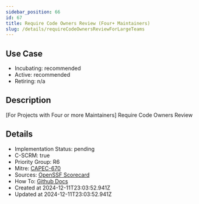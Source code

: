 ```yaml
---
sidebar_position: 66
id: 67
title: Require Code Owners Review (Four+ Maintainers)
slug: /details/requireCodeOwnersReviewForLargeTeams
---
```


## Use Case
<!-- LEVELS:START -->
- Incubating: recommended
- Active: recommended
- Retiring: n/a
<!-- LEVELS:END -->

<!-- DESCRIPTION:START -->
## Description
[For Projects with Four or more Maintainers] Require Code Owners Review
<!-- DESCRIPTION:END -->

<!-- DETAILS:START -->
## Details
- Implementation Status: pending
- C-SCRM: true
- Priority Group: R6
- Mitre: [CAPEC-670](https://capec.mitre.org/data/definitions/670.html)
- Sources: [OpenSSF Scorecard](https://github.com/ossf/scorecard/blob/main/docs/checks.md#code-review)
- How To: [Github Docs](https://docs.github.com/en/code-security/secret-scanning/about-secret-scanning)
- Created at 2024-12-11T23:03:52.941Z
- Updated at 2024-12-11T23:03:52.941Z
<!-- DETAILS:END -->
